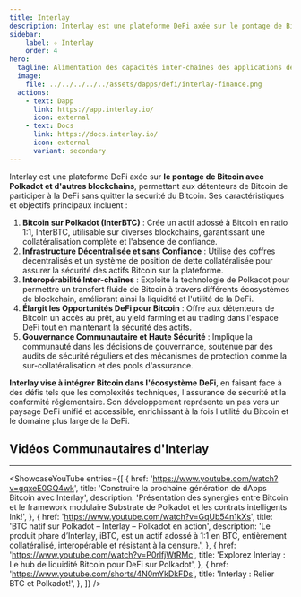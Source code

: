 ```yaml
---
title: Interlay
description: Interlay est une plateforme DeFi axée sur le pontage de Bitcoin avec Polkadot et d'autres blockchains.
sidebar:
    label: ✧ Interlay
    order: 4
hero:
  tagline: Alimentation des capacités inter-chaînes des applications décentralisées.
  image: 
    file: ../../../../../assets/dapps/defi/interlay-finance.png
  actions:
    - text: Dapp
      link: https://app.interlay.io/
      icon: external
    - text: Docs
      link: https://docs.interlay.io/
      icon: external
      variant: secondary
---
```



Interlay est une plateforme DeFi axée sur **le pontage de Bitcoin avec Polkadot et d'autres blockchains**, permettant aux détenteurs de Bitcoin de participer à la DeFi sans quitter la sécurité du Bitcoin. Ses caractéristiques et objectifs principaux incluent :

1. **Bitcoin sur Polkadot (InterBTC)** : Crée un actif adossé à Bitcoin en ratio 1:1, InterBTC, utilisable sur diverses blockchains, garantissant une collatéralisation complète et l'absence de confiance.
2. **Infrastructure Décentralisée et sans Confiance** : Utilise des coffres décentralisés et un système de position de dette collatéralisée pour assurer la sécurité des actifs Bitcoin sur la plateforme.
3. **Interopérabilité Inter-chaînes** : Exploite la technologie de Polkadot pour permettre un transfert fluide de Bitcoin à travers différents écosystèmes de blockchain, améliorant ainsi la liquidité et l'utilité de la DeFi.
4. **Élargit les Opportunités DeFi pour Bitcoin** : Offre aux détenteurs de Bitcoin un accès au prêt, au yield farming et au trading dans l'espace DeFi tout en maintenant la sécurité des actifs.
5. **Gouvernance Communautaire et Haute Sécurité** : Implique la communauté dans les décisions de gouvernance, soutenue par des audits de sécurité réguliers et des mécanismes de protection comme la sur-collatéralisation et des pools d'assurance.

**Interlay vise à intégrer Bitcoin dans l'écosystème DeFi**, en faisant face à des défis tels que les complexités techniques, l'assurance de sécurité et la conformité réglementaire. Son développement représente un pas vers un paysage DeFi unifié et accessible, enrichissant à la fois l'utilité du Bitcoin et le domaine plus large de la DeFi.

## Vidéos Communautaires d'Interlay
------------
<ShowcaseYouTube
  entries={[
    {
      href: 'https://www.youtube.com/watch?v=gqxeE0GQ4wk',
      title: 'Construire la prochaine génération de dApps Bitcoin avec Interlay',
      description: 'Présentation des synergies entre Bitcoin et le framework modulaire Substrate de Polkadot et les contrats intelligents Ink!',
    },
    {
      href: 'https://www.youtube.com/watch?v=GqUb54n1kXs',
      title: 'BTC natif sur Polkadot – Interlay – Polkadot en action',
      description: 'Le produit phare d’Interlay, iBTC, est un actif adossé à 1:1 en BTC, entièrement collatéralisé, interopérable et résistant à la censure.',
    },
    {
      href: 'https://www.youtube.com/watch?v=P0rlfjWtRMc',
      title: 'Explorez Interlay : Le hub de liquidité Bitcoin pour DeFi sur Polkadot',
    },
    {
      href: 'https://www.youtube.com/shorts/4N0mYkDkFDs',
      title: 'Interlay : Relier BTC et Polkadot!',
    },
  ]} />
